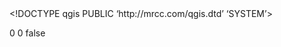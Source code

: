 <!DOCTYPE qgis PUBLIC 'http://mrcc.com/qgis.dtd' 'SYSTEM'>
<qgis version="3.20.1-Odense">
  <identifier></identifier>
  <parentidentifier></parentidentifier>
  <language></language>
  <type></type>
  <title></title>
  <abstract></abstract>
  <contact>
    <name></name>
    <organization></organization>
    <position></position>
    <voice></voice>
    <fax></fax>
    <email></email>
    <role></role>
  </contact>
  <links/>
  <fees></fees>
  <encoding></encoding>
  <crs>
    <spatialrefsys>
      <wkt></wkt>
      <proj4></proj4>
      <srsid>0</srsid>
      <srid>0</srid>
      <authid></authid>
      <description></description>
      <projectionacronym></projectionacronym>
      <ellipsoidacronym></ellipsoidacronym>
      <geographicflag>false</geographicflag>
    </spatialrefsys>
  </crs>
  <extent>
    <spatial crs="" maxz="0" minx="0" minz="0" maxy="0" dimensions="2" miny="0" maxx="0"/>
    <temporal>
      <period>
        <start></start>
        <end></end>
      </period>
    </temporal>
  </extent>
</qgis>
